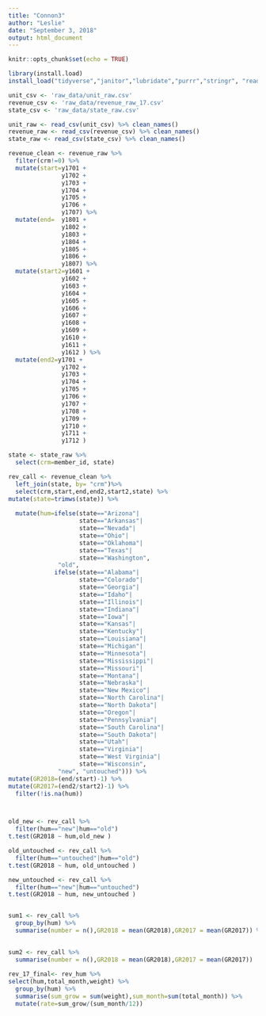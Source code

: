 ```yaml
---
title: "Connon3"
author: "Leslie"
date: "September 3, 2018"
output: html_document
---
```


```r
knitr::opts_chunk$set(echo = TRUE)
```


```r

library(install.load)
install_load("tidyverse","janitor","lubridate","purrr","stringr", "readr", "dplyr", "tidyr", "readxl", "data.table", "tidyselect", "knitr","kableExtra", "parsedate","rio","stringi","stringr","ggplot2","grid","gtable") # list packages needed
```

```r
unit_csv <- 'raw_data/unit_raw.csv'
revenue_csv <- 'raw_data/revenue_raw_17.csv'
state_csv <- 'raw_data/state_raw.csv'
```

```r
unit_raw <- read_csv(unit_csv) %>% clean_names()
revenue_raw <- read_csv(revenue_csv) %>% clean_names()
state_raw <- read_csv(state_csv) %>% clean_names()
```

```r

revenue_clean <- revenue_raw %>% 
  filter(crm!=0) %>% 
  mutate(start=y1701 + 
               y1702 +
               y1703 + 
               y1704 +
               y1705 + 
               y1706 +
               y1707) %>% 
  mutate(end=  y1801 + 
               y1802 +
               y1803 + 
               y1804 +
               y1805 + 
               y1806 +
               y1807) %>% 
  mutate(start2=y1601 + 
               y1602 +
               y1603 + 
               y1604 +
               y1605 + 
               y1606 +
               y1607 +
               y1608 + 
               y1609 +
               y1610 +
               y1611 +
               y1612 ) %>%
  mutate(end2=y1701 + 
               y1702 +
               y1703 + 
               y1704 +
               y1705 + 
               y1706 +
               y1707 +
               y1708 + 
               y1709 +
               y1710 +
               y1711 +
               y1712 ) 
```

```r

state <- state_raw %>% 
  select(crm=member_id, state)

rev_call <- revenue_clean %>% 
  left_join(state, by= "crm")%>%
  select(crm,start,end,end2,start2,state) %>% 
mutate(state=trimws(state)) %>% 
  
  mutate(hum=ifelse(state=="Arizona"|
                    state=="Arkansas"|
                    state=="Nevada"|
                    state=="Ohio"|
                    state=="Oklahoma"|
                    state=="Texas"|
                    state=="Washington",
              "old",
             ifelse(state=="Alabama"|
                    state=="Colorado"|
                    state=="Georgia"|
                    state=="Idaho"|
                    state=="Illinois"|
                    state=="Indiana"|
                    state=="Iowa"|
                    state=="Kansas"|
                    state=="Kentucky"|
                    state=="Louisiana"|
                    state=="Michigan"|
                    state=="Minnesota"|
                    state=="Mississippi"|
                    state=="Missouri"|
                    state=="Montana"|
                    state=="Nebraska"|
                    state=="New Mexico"|
                    state=="North Carolina"|
                    state=="North Dakota"|
                    state=="Oregon"|
                    state=="Pennsylvania"|
                    state=="South Carolina"|
                    state=="South Dakota"|
                    state=="Utah"|
                    state=="Virginia"|
                    state=="West Virginia"|
                    state=="Wisconsin",
              "new", "untouched"))) %>% 
mutate(GR2018=(end/start)-1) %>% 
mutate(GR2017=(end2/start2)-1) %>%
  filter(!is.na(hum))



old_new <- rev_call %>% 
  filter(hum=="new"|hum=="old")
t.test(GR2018 ~ hum,old_new )

old_untouched <- rev_call %>% 
  filter(hum=="untouched"|hum=="old")
t.test(GR2018 ~ hum, old_untouched )

new_untouched <- rev_call %>% 
  filter(hum=="new"|hum=="untouched")
t.test(GR2018 ~ hum, new_untouched )


sum1 <- rev_call %>% 
  group_by(hum) %>% 
  summarise(number = n(),GR2018 = mean(GR2018),GR2017 = mean(GR2017)) %>% 
 

sum2 <- rev_call %>% 
  summarise(number = n(),GR2018 = mean(GR2018),GR2017 = mean(GR2017))
            
rev_17_final<- rev_hum %>%        
select(hum,total_month,weight) %>% 
  group_by(hum) %>% 
  summarise(sum_grow = sum(weight),sum_month=sum(total_month)) %>% 
  mutate(rate=sum_grow/(sum_month/12))
  
  
```
